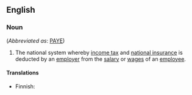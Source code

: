 ==English==

===Noun===
{{wikipedia|PAYE}}
{{en-noun|head=[[pay]] as you [[earn]]|-}} (''Abbreviated as'': [[PAYE]])

# {{context|British}} The national system whereby [[income tax]] and [[national insurance]] is deducted by an [[employer]] from the [[salary]] or [[wages]] of an [[employee]].

====Translations====
{{trans-top|deduction of tax from salary}}
* Finnish: {{t+|fi|ennakonpidätys}}
{{trans-mid}}
{{trans-bottom}}